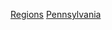 {{Commons category|Regions of Pennsylvania}}

[[Category:賓夕法尼亞州地理|Regions]]
[[Category:美國各州地區|Pennsylvania]]
